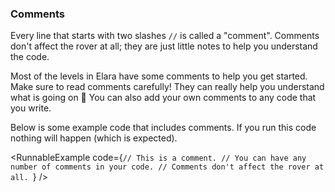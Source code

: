 
### Comments

Every line that starts with two slashes `//` is called a
"comment". Comments don't affect the rover at all; they are
just little notes to help you understand the code.

Most of the levels in Elara have some comments to help you get
started. Make sure to read comments carefully! They can really help you
understand what is going on 🙂 You can also add your own comments
to any code that you write.

Below is some example code that includes comments. If you run this code
nothing will happen (which is expected).

<RunnableExample
  code={`// This is a comment.
// You can have any number of comments in your code.
// Comments don't affect the rover at all.
`}
/>
